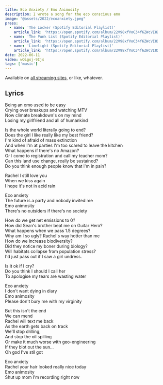 ```yaml
---
title: Eco Anxiety / Emo Animosity
description: I wrote a song for the eco conscious emo
image: "@assets/2022/ecoanxiety.jpeg"
press:
  - name: 'The Locker (Spotify Editorial Playlist)'
    article_link: 'https://open.spotify.com/album/22V98xfVoC34f6ZWcVI8XN?si=g-52X_j_RGGCA0xi87lO8w'
  - name: 'The Punk List (Spotify Editorial Playlist)'
    article_link: 'https://open.spotify.com/album/22V98xfVoC34f6ZWcVI8XN?si=g-52X_j_RGGCA0xi87lO8w'
  - name: 'Limelight (Spotify Editorial Playlist)'
    article_link: 'https://open.spotify.com/album/22V98xfVoC34f6ZWcVI8XN?si=g-52X_j_RGGCA0xi87lO8w'
date: 2022-06-11
video: wQigoj-9Ijs 
tags: ['music']
---
```


Available on [all streaming sites](https://olifro.st/links), or like, whatever.

## Lyrics

Being an emo used to be easy  
Crying over breakups and watching MTV  
Now climate breakdown's on my mind  
Losing my girlfriend and all of humankind  
  
Is the whole world literally going to end?  
Does the girl I like really like my best friend?  
I'm kind of afraid of mass extinction  
And when I'm at parties I'm too scared to leave the kitchen  
What happens if there's no Amazon?  
Or I come to registration and call my teacher mom?  
Can this land use change, really be sustained?  
Do you think enough people know that I'm in pain?  
  
Rachel I still love you  
When we kiss again  
I hope it's not in acid rain  
  
Eco anxiety  
The future is a party and nobody invited me  
Emo animosity  
There's no outsiders if there's no society  
  
How do we get net emissions to 0?  
How did Sean's brother beat me on Guitar Hero?  
What happens when we pass 1.5 degrees?  
Why am I so ugly? Rachel's way hotter than me  
How do we increase biodiversity?  
Did they notice my boner during biology?  
Will habitats collapse from population stress?  
I'd just pass out if I saw a girl undress.  
  
Is it ok if I cry?  
Do you think I should I call her  
To apologise my tears are wasting water  
  
Eco anxiety  
I don't want dying in diary  
Emo animosity  
Please don't bury me with my virginity  
  
But this isn't the end  
We can mend  
Rachel will text me back  
As the earth gets back on track  
We'll stop drilling,  
And stop the oil spilling  
Or make it much worse with geo-engineering  
If they blot out the sun…  
Oh god I've stil got  
  
Eco anxiety  
Rachel your hair looked really nice today  
Emo animosity  
Shut up mom I'm recording right now